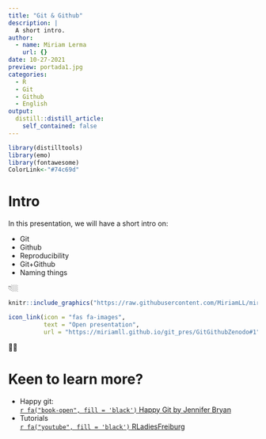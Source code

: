 ```yaml
---
title: "Git & Github"
description: |
  A short intro.
author:
  - name: Miriam Lerma
    url: {}
date: 10-27-2021
preview: portada1.jpg
categories:
  - R
  - Git
  - Github
  - English
output:
  distill::distill_article:
    self_contained: false
---
```


```r
library(distilltools)
library(emo)
library(fontawesome)
ColorLink<-"#74c69d"
```

# Intro

In this presentation, we will have a short intro on:

- Git
- Github
- Reproducibility
- Git+Github
- Naming things

👇🏼

```r
knitr::include_graphics("https://raw.githubusercontent.com/MiriamLL/miriamlerma_/main/_posts/2021-10-27-gitgithub/portada1.jpg")
```

```r
icon_link(icon = "fas fa-images",
          text = "Open presentation",
          url = "https://miriamll.github.io/git_pres/GitGithubZenodo#1")
```

☝🏼

# Keen to learn more?

- Happy git:    
[`r fa("book-open", fill = 'black')` Happy Git by Jennifer Bryan](https://happygitwithr.com/)<br>
- Tutorials   
[`r fa("youtube", fill = 'black')` RLadiesFreiburg](https://www.youtube.com/watch?v=tSse0KPgSoQ&t=1s)


